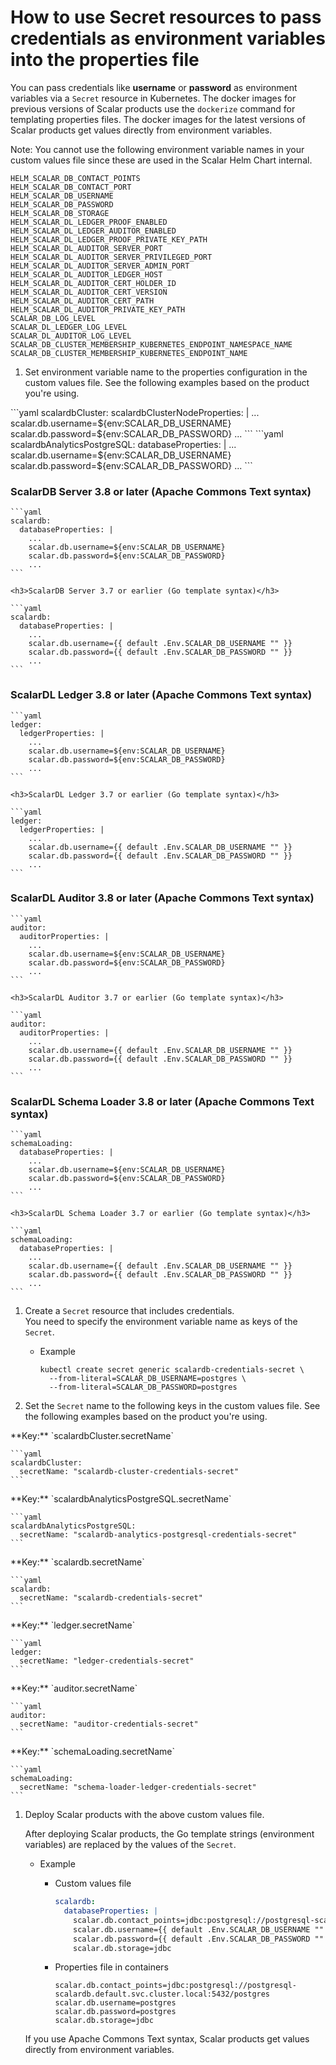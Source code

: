 # How to use Secret resources to pass credentials as environment variables into the properties file


You can pass credentials like **username** or **password** as environment variables via a `Secret` resource in Kubernetes. The docker images for previous versions of Scalar products use the `dockerize` command for templating properties files. The docker images for the latest versions of Scalar products get values directly from environment variables.

Note: You cannot use the following environment variable names in your custom values file since these are used in the Scalar Helm Chart internal.

```console
HELM_SCALAR_DB_CONTACT_POINTS
HELM_SCALAR_DB_CONTACT_PORT
HELM_SCALAR_DB_USERNAME
HELM_SCALAR_DB_PASSWORD
HELM_SCALAR_DB_STORAGE
HELM_SCALAR_DL_LEDGER_PROOF_ENABLED
HELM_SCALAR_DL_LEDGER_AUDITOR_ENABLED
HELM_SCALAR_DL_LEDGER_PROOF_PRIVATE_KEY_PATH
HELM_SCALAR_DL_AUDITOR_SERVER_PORT
HELM_SCALAR_DL_AUDITOR_SERVER_PRIVILEGED_PORT
HELM_SCALAR_DL_AUDITOR_SERVER_ADMIN_PORT
HELM_SCALAR_DL_AUDITOR_LEDGER_HOST
HELM_SCALAR_DL_AUDITOR_CERT_HOLDER_ID
HELM_SCALAR_DL_AUDITOR_CERT_VERSION
HELM_SCALAR_DL_AUDITOR_CERT_PATH
HELM_SCALAR_DL_AUDITOR_PRIVATE_KEY_PATH
SCALAR_DB_LOG_LEVEL
SCALAR_DL_LEDGER_LOG_LEVEL
SCALAR_DL_AUDITOR_LOG_LEVEL
SCALAR_DB_CLUSTER_MEMBERSHIP_KUBERNETES_ENDPOINT_NAMESPACE_NAME
SCALAR_DB_CLUSTER_MEMBERSHIP_KUBERNETES_ENDPOINT_NAME
```

1. Set environment variable name to the properties configuration in the custom values file. See the following examples based on the product you're using.

<Tabs groupId="products" queryString>
  <TabItem value="scalardb-cluster" label="ScalarDB Cluster" default>
    ```yaml
    scalardbCluster:
      scalardbClusterNodeProperties: |
        ...
        scalar.db.username=${env:SCALAR_DB_USERNAME}
        scalar.db.password=${env:SCALAR_DB_PASSWORD}
        ...
    ```
  </TabItem>
  <TabItem value="scalardb-analytics-with-postgresql" label="ScalarDB Analytics with PostgreSQL">
    ```yaml
    scalardbAnalyticsPostgreSQL:
      databaseProperties: |
        ...
        scalar.db.username=${env:SCALAR_DB_USERNAME}
        scalar.db.password=${env:SCALAR_DB_PASSWORD}
        ...
    ```
  </TabItem>
  <TabItem value="scalardb-server" label="ScalarDB Server (Deprecated)">
    <h3>ScalarDB Server 3.8 or later (Apache Commons Text syntax)</h3>

    ```yaml
    scalardb:
      databaseProperties: |
        ...
        scalar.db.username=${env:SCALAR_DB_USERNAME}
        scalar.db.password=${env:SCALAR_DB_PASSWORD}
        ...
    ```

    <h3>ScalarDB Server 3.7 or earlier (Go template syntax)</h3>

    ```yaml
    scalardb:
      databaseProperties: |
        ...
        scalar.db.username={{ default .Env.SCALAR_DB_USERNAME "" }}
        scalar.db.password={{ default .Env.SCALAR_DB_PASSWORD "" }}
        ...
    ```
  </TabItem>
  <TabItem value="scalardl-ledger" label="ScalarDL Ledger">
    <h3>ScalarDL Ledger 3.8 or later (Apache Commons Text syntax)</h3>

    ```yaml
    ledger:
      ledgerProperties: |
        ...
        scalar.db.username=${env:SCALAR_DB_USERNAME}
        scalar.db.password=${env:SCALAR_DB_PASSWORD}
        ...
    ```

    <h3>ScalarDL Ledger 3.7 or earlier (Go template syntax)</h3>

    ```yaml
    ledger:
      ledgerProperties: |
        ...
        scalar.db.username={{ default .Env.SCALAR_DB_USERNAME "" }}
        scalar.db.password={{ default .Env.SCALAR_DB_PASSWORD "" }}
        ...
    ```
  </TabItem>
  <TabItem value="scalardl-auditor" label="ScalarDL Auditor">
    <h3>ScalarDL Auditor 3.8 or later (Apache Commons Text syntax)</h3>

    ```yaml
    auditor:
      auditorProperties: |
        ...
        scalar.db.username=${env:SCALAR_DB_USERNAME}
        scalar.db.password=${env:SCALAR_DB_PASSWORD}
        ...
    ```

    <h3>ScalarDL Auditor 3.7 or earlier (Go template syntax)</h3>

    ```yaml
    auditor:
      auditorProperties: |
        ...
        scalar.db.username={{ default .Env.SCALAR_DB_USERNAME "" }}
        scalar.db.password={{ default .Env.SCALAR_DB_PASSWORD "" }}
        ...
    ```
  </TabItem>
  <TabItem value="scalardl-schema-loader" label="ScalarDL Schema Loader">
    <h3>ScalarDL Schema Loader 3.8 or later (Apache Commons Text syntax)</h3>

    ```yaml
    schemaLoading:
      databaseProperties: |
        ...
        scalar.db.username=${env:SCALAR_DB_USERNAME}
        scalar.db.password=${env:SCALAR_DB_PASSWORD}
        ...
    ```

    <h3>ScalarDL Schema Loader 3.7 or earlier (Go template syntax)</h3>

    ```yaml
    schemaLoading:
      databaseProperties: |
        ...
        scalar.db.username={{ default .Env.SCALAR_DB_USERNAME "" }}
        scalar.db.password={{ default .Env.SCALAR_DB_PASSWORD "" }}
        ...
    ```
  </TabItem>
</Tabs>

1. Create a `Secret` resource that includes credentials.  
   You need to specify the environment variable name as keys of the `Secret`.
   * Example

     ```console
     kubectl create secret generic scalardb-credentials-secret \
       --from-literal=SCALAR_DB_USERNAME=postgres \
       --from-literal=SCALAR_DB_PASSWORD=postgres
     ```

1. Set the `Secret` name to the following keys in the custom values file. See the following examples based on the product you're using.

<Tabs groupId="products" queryString>
  <TabItem value="scalardb-cluster" label="ScalarDB Cluster" default>
    **Key:** `scalardbCluster.secretName`

    ```yaml
    scalardbCluster:
      secretName: "scalardb-cluster-credentials-secret"
    ```
  </TabItem>
  <TabItem value="scalardb-analytics-with-postgresql" label="ScalarDB Analytics with PostgreSQL">
    **Key:** `scalardbAnalyticsPostgreSQL.secretName`

    ```yaml
    scalardbAnalyticsPostgreSQL:
      secretName: "scalardb-analytics-postgresql-credentials-secret"
    ```
  </TabItem>
  <TabItem value="scalardb-server" label="ScalarDB Server (Deprecated)">
    **Key:** `scalardb.secretName`

    ```yaml
    scalardb:
      secretName: "scalardb-credentials-secret"
    ```
  </TabItem>
  <TabItem value="scalardl-ledger" label="ScalarDL Ledger">
    **Key:** `ledger.secretName`

    ```yaml
    ledger:
      secretName: "ledger-credentials-secret"
    ```
  </TabItem>
  <TabItem value="scalardl-auditor" label="ScalarDL Auditor">
    **Key:** `auditor.secretName`

    ```yaml
    auditor:
      secretName: "auditor-credentials-secret"
    ```
  </TabItem>
  <TabItem value="scalardl-schema-loader" label="ScalarDL Schema Loader">
	  **Key:** `schemaLoading.secretName`

    ```yaml
    schemaLoading:
      secretName: "schema-loader-ledger-credentials-secret"
    ```
  </TabItem>
</Tabs>

1. Deploy Scalar products with the above custom values file.  

   After deploying Scalar products, the Go template strings (environment variables) are replaced by the values of the `Secret`.

   * Example
       * Custom values file

         ```yaml
         scalardb:
           databaseProperties: |
             scalar.db.contact_points=jdbc:postgresql://postgresql-scalardb.default.svc.cluster.local:5432/postgres
             scalar.db.username={{ default .Env.SCALAR_DB_USERNAME "" }}
             scalar.db.password={{ default .Env.SCALAR_DB_PASSWORD "" }}
             scalar.db.storage=jdbc
         ```
    
       * Properties file in containers

         ```properties
         scalar.db.contact_points=jdbc:postgresql://postgresql-scalardb.default.svc.cluster.local:5432/postgres
         scalar.db.username=postgres
         scalar.db.password=postgres
         scalar.db.storage=jdbc
         ```

   If you use Apache Commons Text syntax, Scalar products get values directly from environment variables.
